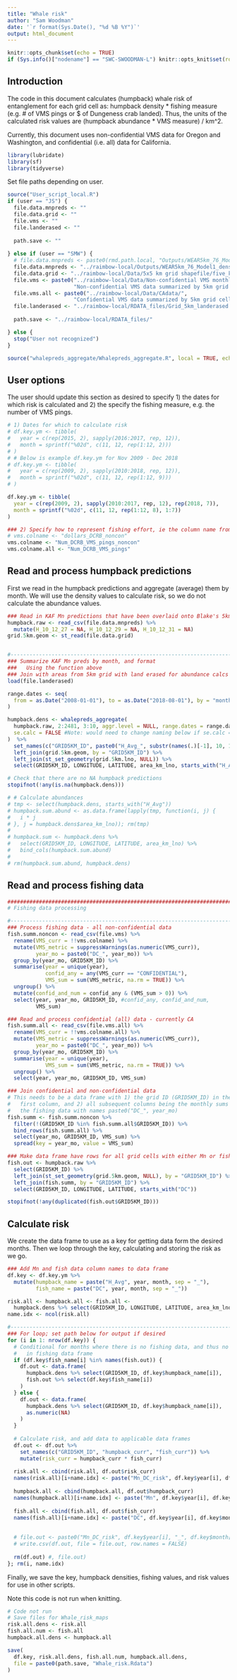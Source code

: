 ```yaml
---
title: "Whale risk"
author: "Sam Woodman"
date: '`r format(Sys.Date(), "%d %B %Y")`'
output: html_document
---
```


```r
knitr::opts_chunk$set(echo = TRUE)
if (Sys.info()["nodename"] == "SWC-SWOODMAN-L") knitr::opts_knit$set(root.dir = "../")
```

## Introduction

The code in this document calculates (humpback) whale risk of entanglement for each grid cell as: humpback density * fishing measure (e.g. # of VMS pings or $ of Dungeness crab landed). Thus, the units of the calculated risk values are (humpback abundance * VMS measure) / km^2.

Currently, this document uses non-confidential VMS data for Oregon and Washington, and confidential (i.e. all) data for California.

```r
library(lubridate)
library(sf)
library(tidyverse)
```

Set file paths depending on user.

```r
source("User_script_local.R")
if (user == "JS") {
  file.data.mnpreds <- ""
  file.data.grid <- ""
  file.vms <- ""
  file.landerased <- ""
  
  path.save <- ""
  
} else if (user == "SMW") {
  # file.data.mnpreds <- paste0(rmd.path.local, "Outputs/WEAR5km_76_Model1_dens_2009-01-02to2018-07-30.csv")
  file.data.mnpreds <- "../raimbow-local/Outputs/WEAR5km_76_Model1_dens_2009-01-02to2018-07-30.csv"
  file.data.grid <- "../raimbow-local/Data/5x5 km grid shapefile/five_km_grid_polys_geo.shp"
  file.vms <- paste0("../raimbow-local/Data/Non-confidential VMS monthly data/", 
                     "Non-confidential VMS data summarized by 5km grid cell 2009-18 All 3 states.csv")
  file.vms.all <- paste0("../raimbow-local/Data/CAdata/", 
                     "Confidential VMS data summarized by 5km grid cell 2009-18 CA only.csv")
  file.landerased <- "../raimbow-local/RDATA_files/Grid_5km_landerased.RDATA"
  
  path.save <- "../raimbow-local/RDATA_files/"

} else {
  stop("User not recognized")
}

source("whalepreds_aggregate/Whalepreds_aggregate.R", local = TRUE, echo = FALSE)
```

## User options

The user should update this section as desired to specify 1) the dates for which risk is calculated and 2) the specify the fishing measure, e.g. the number of VMS pings.

```r
# 1) Dates for which to calculate risk
# df.key.ym <- tibble(
#   year = c(rep(2015, 2), sapply(2016:2017, rep, 12)), 
#   month = sprintf("%02d", c(11, 12, rep(1:12, 2)))
# )
# # Below is example df.key.ym for Nov 2009 - Dec 2018
# df.key.ym <- tibble(
#   year = c(rep(2009, 2), sapply(2010:2018, rep, 12)),
#   month = sprintf("%02d", c(11, 12, rep(1:12, 9)))
# )

df.key.ym <- tibble(
  year = c(rep(2009, 2), sapply(2010:2017, rep, 12), rep(2018, 7)),
  month = sprintf("%02d", c(11, 12, rep(1:12, 8), 1:7))
)

### 2) Specify how to represent fishing effort, ie the column name from file.vms
# vms.colname <- "dollars_DCRB_noncon"
vms.colname <- "Num_DCRB_VMS_pings_noncon"
vms.colname.all <- "Num_DCRB_VMS_pings"
```

## Read and process humpback predictions

First we read in the humpback predictions and aggregate (average) them by month. We will use the density values to calculate risk, so we do not calculate the abundance values. 

```r
### Read in KAF Mn predictions that have been overlaid onto Blake's 5km EA grid
humpback.raw <- read_csv(file.data.mnpreds) %>% 
  mutate(H_10_12_27 = NA, H_10_12_29 = NA, H_10_12_31 = NA)
grid.5km.geom <- st_read(file.data.grid)


#------------------------------------------------------------------------------
### Summarize KAF Mn preds by month, and format
###   Using the function above
### Join with areas from 5km grid with land erased for abundance calcs
load(file.landerased)

range.dates <- seq(
  from = as.Date("2008-01-01"), to = as.Date("2018-08-01"), by = "months"
)

humpback.dens <- whalepreds_aggregate(
  humpback.raw, 2:2481, 3:10, aggr.level = NULL, range.dates = range.dates, 
  se.calc = FALSE #Note: would need to change naming below if se.calc = TRUE
)  %>% 
  set_names(c("GRID5KM_ID", paste0("H_Avg_", substr(names(.)[-1], 10, 16)))) %>% 
  left_join(grid.5km.geom, by = "GRID5KM_ID") %>% 
  left_join(st_set_geometry(grid.5km.lno, NULL)) %>% 
  select(GRID5KM_ID, LONGITUDE, LATITUDE, area_km_lno, starts_with("H_Avg_"))

# Check that there are no NA humpback predictions
stopifnot(!any(is.na(humpback.dens)))

# # Calculate abundances
# tmp <- select(humpback.dens, starts_with("H_Avg"))
# humpback.sum.abund <- as.data.frame(lapply(tmp, function(i, j) {
#   i * j
# }, j = humpback.dens$area_km_lno)); rm(tmp)
# 
# humpback.sum <- humpback.dens %>% 
#   select(GRID5KM_ID, LONGITUDE, LATITUDE, area_km_lno) %>% 
#   bind_cols(humpback.sum.abund)
# 
# rm(humpback.sum.abund, humpback.dens)
```

## Read and process fishing data

```r
###############################################################################
# Fishing data processing

#------------------------------------------------------------------------------
### Process fishing data - all non-confidential data
fish.summ.noncon <- read_csv(file.vms) %>%
  rename(VMS_curr = !!vms.colname) %>%
  mutate(VMS_metric = suppressWarnings(as.numeric(VMS_curr)),
         year_mo = paste0("DC_", year_mo)) %>%
  group_by(year_mo, GRID5KM_ID) %>%
  summarise(year = unique(year),
            confid_any = any(VMS_curr == "CONFIDENTIAL"),
            VMS_sum = sum(VMS_metric, na.rm = TRUE)) %>%
  ungroup() %>%
  mutate(confid_and_num = confid_any & (VMS_sum > 0)) %>%
  select(year, year_mo, GRID5KM_ID, #confid_any, confid_and_num, 
         VMS_sum)

### Read and process confidential (all) data - currently CA
fish.summ.all <- read_csv(file.vms.all) %>%
  rename(VMS_curr = !!vms.colname.all) %>%
  mutate(VMS_metric = suppressWarnings(as.numeric(VMS_curr)),
         year_mo = paste0("DC_", year_mo)) %>%
  group_by(year_mo, GRID5KM_ID) %>%
  summarise(year = unique(year),
            VMS_sum = sum(VMS_metric, na.rm = TRUE)) %>%
  ungroup() %>%
  select(year, year_mo, GRID5KM_ID, VMS_sum)

### Join confidential and non-confidential data
# This needs to be a data frame with 1) the grid ID (GRID5KM_ID) in the
#   first column, and 2) all subsequent columns being the monthly sums of 
#   the fishing data with names paste0("DC_", year_mo)
fish.summ <- fish.summ.noncon %>% 
  filter(!(GRID5KM_ID %in% fish.summ.all$GRID5KM_ID)) %>% 
  bind_rows(fish.summ.all) %>%
  select(year_mo, GRID5KM_ID, VMS_sum) %>%
  spread(key = year_mo, value = VMS_sum)

### Make data frame have rows for all grid cells with either Mn or fish data
fish.out <- humpback.raw %>%
  select(GRID5KM_ID) %>%
  left_join(st_set_geometry(grid.5km.geom, NULL), by = "GRID5KM_ID") %>%
  left_join(fish.summ, by = "GRID5KM_ID") %>% 
  select(GRID5KM_ID, LONGITUDE, LATITUDE, starts_with("DC"))

stopifnot(!any(duplicated(fish.out$GRID5KM_ID)))
```

## Calculate risk

We create the data frame to use as a key for getting data form the desired months. Then we loop through the key, calculating and storing the risk as we go.

```r
### Add Mn and fish data column names to data frame
df.key <- df.key.ym %>% 
  mutate(humpback_name = paste("H_Avg", year, month, sep = "_"), 
         fish_name = paste("DC", year, month, sep = "_"))

risk.all <- humpback.all <- fish.all <- 
  humpback.dens %>% select(GRID5KM_ID, LONGITUDE, LATITUDE, area_km_lno)
name.idx <- ncol(risk.all)

#------------------------------------------------------------------------------
### For loop; set path below for output if desired
for (i in 1: nrow(df.key)) {
  # Conditional for months where there is no fishing data, and thus no column
  #   in fishing data frame
  if (df.key$fish_name[i] %in% names(fish.out)) {
    df.out <- data.frame(
      humpback.dens %>% select(GRID5KM_ID, df.key$humpback_name[i]), 
      fish.out %>% select(df.key$fish_name[i])
    )
  } else {
    df.out <- data.frame(
      humpback.dens %>% select(GRID5KM_ID, df.key$humpback_name[i]), 
      as.numeric(NA)
    )
  }
  
  # Calculate risk, and add data to applicable data frames
  df.out <- df.out %>% 
    set_names(c("GRID5KM_ID", "humpback_curr", "fish_curr")) %>% 
    mutate(risk_curr = humpback_curr * fish_curr)
  
  risk.all <- cbind(risk.all, df.out$risk_curr)
  names(risk.all)[i+name.idx] <- paste("Mn_DC_risk", df.key$year[i], df.key$month[i], sep = "_")
  
  humpback.all <- cbind(humpback.all, df.out$humpback_curr)
  names(humpback.all)[i+name.idx] <- paste("Mn", df.key$year[i], df.key$month[i], sep = "_")
  
  fish.all <- cbind(fish.all, df.out$fish_curr)
  names(fish.all)[i+name.idx] <- paste("DC", df.key$year[i], df.key$month[i], sep = "_")
  
  
  # file.out <- paste0("Mn_DC_risk", df.key$year[i], "_", df.key$month[i], ".csv")
  # write.csv(df.out, file = file.out, row.names = FALSE)
  
  rm(df.out) #, file.out)
}; rm(i, name.idx)
```

Finally, we save the key, humpback densities, fishing values, and risk values for use in other scripts. 

Note this code is not run when knitting.

```r
# Code not run
# Save files for Whale_risk_maps
risk.all.dens <- risk.all
fish.all.num <- fish.all
humpback.all.dens <- humpback.all

save(
  df.key, risk.all.dens, fish.all.num, humpback.all.dens,
  file = paste0(path.save, "Whale_risk.Rdata")
)
```
